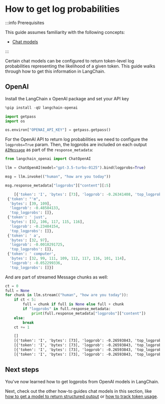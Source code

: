# How to get log probabilities

:::info Prerequisites

This guide assumes familiarity with the following concepts:
- [Chat models](/docs/concepts/#chat-models)

:::

Certain chat models can be configured to return token-level log probabilities representing the likelihood of a given token. This guide walks through how to get this information in LangChain.
## OpenAI

Install the LangChain x OpenAI package and set your API key

```python
%pip install -qU langchain-openai
```


```python
import getpass
import os

os.environ["OPENAI_API_KEY"] = getpass.getpass()
```

For the OpenAI API to return log probabilities we need to configure the `logprobs=True` param. Then, the logprobs are included on each output [`AIMessage`](https://api.python.langchain.com/en/latest/messages/langchain_core.messages.ai.AIMessage.html) as part of the `response_metadata`:

```python
from langchain_openai import ChatOpenAI

llm = ChatOpenAI(model="gpt-3.5-turbo-0125").bind(logprobs=True)

msg = llm.invoke(("human", "how are you today"))

msg.response_metadata["logprobs"]["content"][:5]
```


<CodeOutputBlock lang="python">

```python
    [{'token': 'I', 'bytes': [73], 'logprob': -0.26341408, 'top_logprobs': []},
 {'token': "'m",
  'bytes': [39, 109],
  'logprob': -0.48584133,
  'top_logprobs': []},
 {'token': ' just',
  'bytes': [32, 106, 117, 115, 116],
  'logprob': -0.23484154,
  'top_logprobs': []},
 {'token': ' a',
  'bytes': [32, 97],
  'logprob': -0.0018291725,
  'top_logprobs': []},
 {'token': ' computer',
  'bytes': [32, 99, 111, 109, 112, 117, 116, 101, 114],
  'logprob': -0.052299336,
  'top_logprobs': []}]
```

</CodeOutputBlock>

And are part of streamed Message chunks as well:

```python
ct = 0
full = None
for chunk in llm.stream(("human", "how are you today")):
    if ct < 5:
        full = chunk if full is None else full + chunk
        if "logprobs" in full.response_metadata:
            print(full.response_metadata["logprobs"]["content"])
    else:
        break
    ct += 1
```


<CodeOutputBlock lang="python">

```default
    []
    [{'token': 'I', 'bytes': [73], 'logprob': -0.26593843, 'top_logprobs': []}]
    [{'token': 'I', 'bytes': [73], 'logprob': -0.26593843, 'top_logprobs': []}, {'token': "'m", 'bytes': [39, 109], 'logprob': -0.3238896, 'top_logprobs': []}]
    [{'token': 'I', 'bytes': [73], 'logprob': -0.26593843, 'top_logprobs': []}, {'token': "'m", 'bytes': [39, 109], 'logprob': -0.3238896, 'top_logprobs': []}, {'token': ' just', 'bytes': [32, 106, 117, 115, 116], 'logprob': -0.23778509, 'top_logprobs': []}]
    [{'token': 'I', 'bytes': [73], 'logprob': -0.26593843, 'top_logprobs': []}, {'token': "'m", 'bytes': [39, 109], 'logprob': -0.3238896, 'top_logprobs': []}, {'token': ' just', 'bytes': [32, 106, 117, 115, 116], 'logprob': -0.23778509, 'top_logprobs': []}, {'token': ' a', 'bytes': [32, 97], 'logprob': -0.0022134194, 'top_logprobs': []}]
```

</CodeOutputBlock>

## Next steps

You've now learned how to get logprobs from OpenAI models in LangChain.

Next, check out the other how-to guides chat models in this section, like [how to get a model to return structured output](/docs/how_to/structured_output) or [how to track token usage](/docs/how_to/chat_token_usage_tracking).